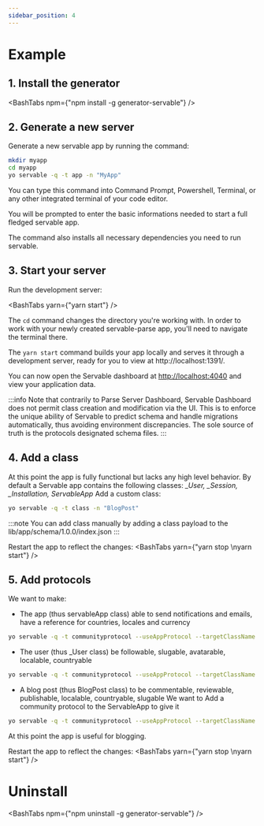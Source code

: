 ```yaml
---
sidebar_position: 4
---
```



# Example

## 1. Install the generator

<BashTabs npm={"npm install -g generator-servable"} />

## 2. Generate a new server

Generate a new servable app by running the command:

```bash
mkdir myapp
cd myapp
yo servable -q -t app -n "MyApp"
```

You can type this command into Command Prompt, Powershell, Terminal, or any other integrated terminal of your code editor.

You will be prompted to enter the basic informations needed to start a full fledged servable app.

The command also installs all necessary dependencies you need to run servable.

## 3. Start your server

Run the development server:

<BashTabs yarn={"yarn start"} />

The `cd` command changes the directory you're working with. In order to work with your newly created servable-parse app, you'll need to navigate the terminal there.

The `yarn start` command builds your app locally and serves it through a development server, ready for you to view at http://localhost:1391/.


You can now open the Servable dashboard at [http://localhost:4040](http://localhost:4040) and view your application data.

:::info
Note that contrarily to Parse Server Dashboard, Servable Dashboard does not permit class creation and modification via the UI. 
This is to enforce the unique ability of Servable to predict schema and handle migrations automatically, thus avoiding environment discrepancies.
The sole source of truth is the protocols designated schema files.
:::

## 4. Add a class

At this point the app is fully functional but lacks any high level behavior.
By default a Servable app contains the following classes: *_User, _Session, _Installation, ServableApp*
Add a custom class:

```bash
yo servable -q -t class -n "BlogPost"
```

:::note
You can add class manually by adding a class payload to the lib/app/schema/1.0.0/index.json
:::

Restart the app to reflect the changes:
<BashTabs yarn={"yarn stop \nyarn start"} />

## 5. Add protocols

We want to make:
- The app (thus servableApp class) able to send notifications and emails, have a reference for countries, locales and currency 
```bash
yo servable -q -t communityprotocol --useAppProtocol --targetClassName ServableApp --protocol notifiable
```

- The user (thus _User class) be followable, slugable, avatarable, localable, countryable
```bash
yo servable -q -t communityprotocol --useAppProtocol --targetClassName _User --protocol notifiable
```

- A blog post (thus BlogPost class) to be commentable, reviewable, publishable, localable, countryable, slugable
We want to Add a community protocol to the ServableApp to give it 
```bash
yo servable -q -t communityprotocol --useAppProtocol --targetClassName BlogPost --protocol notifiable
```
At this point the app is useful for blogging.

Restart the app to reflect the changes:
<BashTabs yarn={"yarn stop \nyarn start"} />


# Uninstall

<BashTabs npm={"npm uninstall -g generator-servable"} />